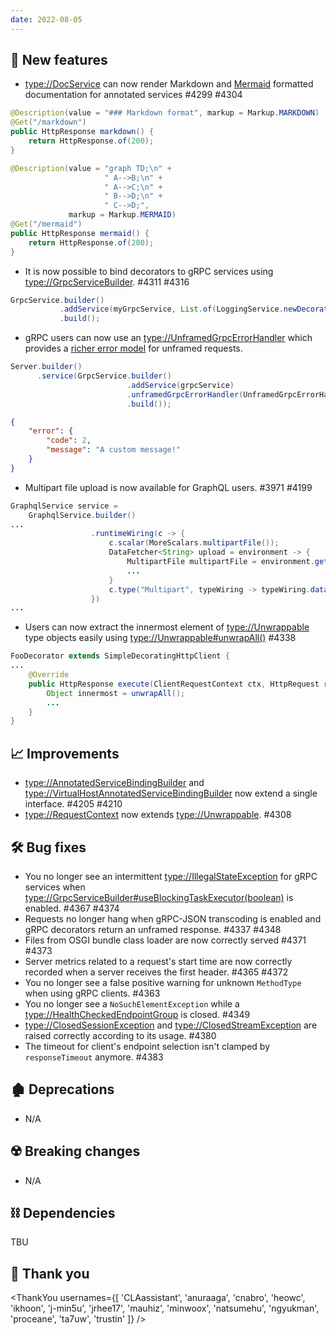 ```yaml
---
date: 2022-08-05
---
```


## 🌟 New features

- <type://DocService> can now render Markdown and [Mermaid](https://mermaid-js.github.io/mermaid/)
  formatted documentation for annotated services #4299 #4304

```java Markdown
@Description(value = "### Markdown format", markup = Markup.MARKDOWN)
@Get("/markdown")
public HttpResponse markdown() {
    return HttpResponse.of(200);
}
```

```java Mermaid
@Description(value = "graph TD;\n" +
                     " A-->B;\n" +
                     " A-->C;\n" +
                     " B-->D;\n" +
                     " C-->D;",
             markup = Markup.MERMAID)
@Get("/mermaid")
public HttpResponse mermaid() {
    return HttpResponse.of(200);
}
```

- It is now possible to bind decorators to gRPC services using <type://GrpcServiceBuilder>. #4311 #4316
```java
GrpcService.builder()
           .addService(myGrpcService, List.of(LoggingService.newDecorator()))
           .build();
```

- gRPC users can now use an <type://UnframedGrpcErrorHandler> which provides a
[richer error model](https://cloud.google.com/apis/design/errors#error_model) for unframed requests.

```java
Server.builder()
      .service(GrpcService.builder()
                          .addService(grpcService)
                          .unframedGrpcErrorHandler(UnframedGrpcErrorHandler.ofRichJson())
                          .build());
```

```json
{
	"error": {
		"code": 2,
		"message": "A custom message!"
	}
}
```

- Multipart file upload is now available for GraphQL users. #3971 #4199
```java
GraphqlService service =
    GraphqlService.builder()
...
                  .runtimeWiring(c -> {
                      c.scalar(MoreScalars.multipartFile());
                      DataFetcher<String> upload = environment -> {
                          MultipartFile multipartFile = environment.getArgument("file");
                          ...
                      }
                      c.type("Multipart", typeWiring -> typeWiring.dataFetcher("upload", upload));
                  })
...
```

- Users can now extract the innermost element of <type://Unwrappable> type objects easily using <type://Unwrappable#unwrapAll()> #4338
```java
FooDecorator extends SimpleDecoratingHttpClient {
...
    @Override
    public HttpResponse execute(ClientRequestContext ctx, HttpRequest req) {
        Object innermost = unwrapAll();
        ...
    }
}
```

## 📈 Improvements

- <type://AnnotatedServiceBindingBuilder> and <type://VirtualHostAnnotatedServiceBindingBuilder> now
  extend a single interface. #4205 #4210
- <type://RequestContext> now extends <type://Unwrappable>. #4308

## 🛠️ Bug fixes

- You no longer see an intermittent <type://IllegalStateException> for gRPC services
  when <type://GrpcServiceBuilder#useBlockingTaskExecutor(boolean)> is enabled. #4367 #4374
- Requests no longer hang when gRPC-JSON transcoding is enabled and gRPC decorators return an unframed response. #4337 #4348
- Files from OSGI bundle class loader are now correctly served #4371 #4373
- Server metrics related to a request's start time are now correctly
  recorded when a server receives the first header. #4365 #4372
- You no longer see a false positive warning for unknown `MethodType` when using gRPC clients. #4363
- You no longer see a `NoSuchElementException` while a <type://HealthCheckedEndpointGroup> is closed. #4349
- <type://ClosedSessionException> and <type://ClosedStreamException> are raised correctly according to its usage. #4380
- The timeout for client's endpoint selection isn't clamped by `responseTimeout` anymore. #4383

## 🏚️ Deprecations

- N/A

## ☢️ Breaking changes

- N/A

## ⛓ Dependencies

TBU

## 🙇 Thank you

<ThankYou usernames={[
  'CLAassistant',
  'anuraaga',
  'cnabro',
  'heowc',
  'ikhoon',
  'j-min5u',
  'jrhee17',
  'mauhiz',
  'minwoox',
  'natsumehu',
  'ngyukman',
  'proceane',
  'ta7uw',
  'trustin'
]} />